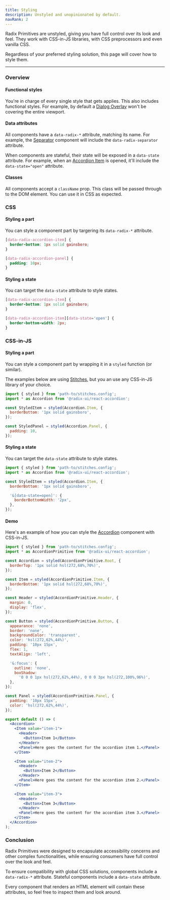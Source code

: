 ```yaml
---
title: Styling
description: Unstyled and unopinionated by default.
navRank: 2
---
```


Radix Primitives are unstyled, giving you have full control over its look and feel. They work with CSS-in-JS libraries, with CSS preprocessors and even vanilla CSS.

Regardless of your preferred styling solution, this page will cover how to style them.

---

### Overview

#### Functional styles

You're in charge of every single style that gets applies. This also includes functional styles. For example, by default a [Dialog Overlay](../components/dialog) won't be covering the entire viewport.

#### Data attributes

All components have a `data-radix-*` attribute, matching its name. For example, the [Separator](../components/separator) component will include the `data-radix-separator` attribute.

When components are stateful, their state will be exposed in a `data-state` attribute. For example, when an [Accordion Item](../components/dialog) is opened, it'll include the `data-state="open"` attribute.

#### Classes

All components accept a `className` prop. This class will be passed through to the DOM element. You can use it in CSS as expected.

### CSS

#### Styling a part

You can style a component part by targering its `data-radix-*` attribute.

```css
[data-radix-accordion-item] {
  border-bottom: 1px solid gainsboro;
}

[data-radix-accordion-panel] {
  padding: 10px;
}
```

#### Styling a state

You can target the `data-state` attribute to style states.

```css
[data-radix-accordion-item] {
  border-bottom: 1px solid gainsboro;
}

[data-radix-accordion-item][data-state='open'] {
  border-bottom-width: 2px;
}
```

### CSS-in-JS

#### Styling a part

You can style a component part by wrapping it in a `styled` function (or similar).

The examples below are using [Stitches](https://stitches.dev), but you an use any CSS-in-JS library of your choice.

```jsx
import { styled } from 'path-to/stitches.config';
import * as Accordion from '@radix-ui/react-accordion';

const StyledItem = styled(Accordion.Item, {
  borderBottom: '1px solid gainsboro',
});

const StyledPanel = styled(Accordion.Panel, {
  padding: 10,
});
```

#### Styling a state

You can target the `data-state` attribute to style states.

```jsx
import { styled } from 'path-to/stitches.config';
import * as Accordion from '@radix-ui/react-accordion';

const StyledItem = styled(Accordion.Item, {
  borderBottom: '1px solid gainsboro',

  '&[data-state=open]': {
    borderBottomWidth: '2px',
  },
});
```

#### Demo

Here's an example of how you can style the [Accordion](../components/accordion) component with CSS-in-JS.

```jsx live manual compact
import { styled } from 'path-to/stitches.config';
import * as AccordionPrimitive from '@radix-ui/react-accordion';

const Accordion = styled(AccordionPrimitive.Root, {
  borderTop: '1px solid hsl(272,68%,70%)',
});

const Item = styled(AccordionPrimitive.Item, {
  borderBottom: '1px solid hsl(272,68%,70%)',
});

const Header = styled(AccordionPrimitive.Header, {
  margin: 0,
  display: 'flex',
});

const Button = styled(AccordionPrimitive.Button, {
  appearance: 'none',
  border: 'none',
  backgroundColor: 'transparent',
  color: 'hsl(272,62%,44%)',
  padding: '10px 15px',
  flex: 1,
  textAlign: 'left',

  '&:focus': {
    outline: 'none',
    boxShadow:
      '0 0 0 1px hsl(272,62%,44%), 0 0 0 3px hsl(272,100%,96%)',
  },
});

const Panel = styled(AccordionPrimitive.Panel, {
  padding: '10px 15px',
  color: 'hsl(272,62%,44%)',
});

export default () => (
  <Accordion>
    <Item value="item-1">
      <Header>
        <Button>Item 1</Button>
      </Header>
      <Panel>Here goes the content for the accordion item 1.</Panel>
    </Item>

    <Item value="item-2">
      <Header>
        <Button>Item 2</Button>
      </Header>
      <Panel>Here goes the content for the accordion item 2.</Panel>
    </Item>

    <Item value="item-3">
      <Header>
        <Button>Item 3</Button>
      </Header>
      <Panel>Here goes the content for the accordion item 3.</Panel>
    </Item>
  </Accordion>
);
```

### Conclusion

Radix Primitives were designed to encapsulate accessibility concerns and other complex functionalities, while ensuring consumers have full control over the look and feel.

To ensure compatibility with global CSS solutions, components include a `data-radix-*` attribute. Stateful components include a `data-state` attribute.

Every component that renders an HTML element will contain these attributes, so feel free to inspect them and look around.
